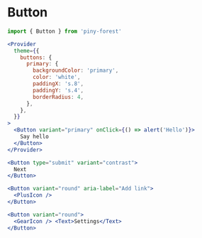 
# Button

```js
import { Button } from 'piny-forest'
```

```jsx live
<Provider
  theme={{
    buttons: {
      primary: {
        backgroundColor: 'primary',
        color: 'white',
        paddingX: 's.8',
        paddingY: 's.4',
        borderRadius: 4,
      },
    },
  }}
>
  <Button variant="primary" onClick={() => alert('Hello')}>
    Say hello
  </Button>
</Provider>
```

```jsx live
<Button type="submit" variant="contrast">
  Next
</Button>
```

```jsx live
<Button variant="round" aria-label="Add link">
  <PlusIcon />
</Button>
```

```jsx live
<Button variant="round">
  <GearIcon /> <Text>Settings</Text>
</Button>
```
